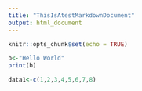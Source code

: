 ```yaml
---
title: "ThisIsAtestMarkdownDocument"
output: html_document
---
```


```r
knitr::opts_chunk$set(echo = TRUE)
```


```r
b<-"Hello World"
print(b)

data1<-c(1,2,3,4,5,6,7,8)
```

#